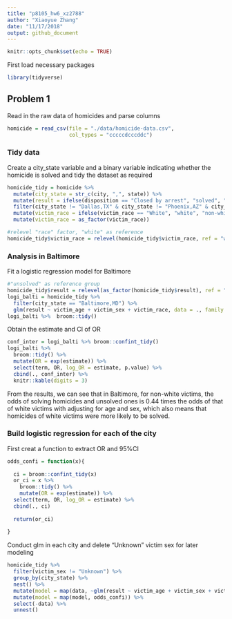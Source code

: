 ```yaml
---
title: "p8105_hw6_xz2788"
author: "Xiaoyue Zhang"
date: "11/17/2018"
output: github_document
---
```


```r
knitr::opts_chunk$set(echo = TRUE)
```

First load necessary packages

```r
library(tidyverse)
```

## Problem 1

Read in the raw data of homicides and parse columns

```r
homicide = read_csv(file = "./data/homicide-data.csv",
                    col_types = "cccccdcccddc")
```

### Tidy data

Create a city_state variable and a binary variable indicating whether the homicide is solved and tidy the dataset as required

```r
homicide_tidy = homicide %>% 
  mutate(city_state = str_c(city, ",", state)) %>% 
  mutate(result = ifelse(disposition == "Closed by arrest", "solved", "unsolved")) %>% 
  filter(city_state != "Dallas,TX" & city_state != "Phoenix,AZ" & city_state != "Kansas City,MO" & city_state != "Tulsa,AL") %>% 
  mutate(victim_race = ifelse(victim_race == "White", "white", "non-white")) %>% 
  mutate(victim_race = as_factor(victim_race))

#relevel "race" factor, "white" as reference
homicide_tidy$victim_race = relevel(homicide_tidy$victim_race, ref = "white")
```

### Analysis in Baltimore

Fit a logistic regression model for Baltimore

```r
#"unsolved" as reference group
homicide_tidy$result = relevel(as_factor(homicide_tidy$result), ref = "unsolved")
logi_balti = homicide_tidy %>% 
  filter(city_state == "Baltimore,MD") %>% 
  glm(result ~ victim_age + victim_sex + victim_race, data = ., family = "binomial") 
logi_balti %>%  broom::tidy()
```

Obtain the estimate and CI of OR

```r
conf_inter = logi_balti %>% broom::confint_tidy()
logi_balti %>% 
  broom::tidy() %>% 
  mutate(OR = exp(estimate)) %>% 
  select(term, OR, log_OR = estimate, p.value) %>% 
  cbind(., conf_inter) %>% 
  knitr::kable(digits = 3)
```

From the results, we can see that in Baltimore, for non-white victims, the odds of solving homicides and unsolved ones is 0.44 times the odds of that of white victims with adjusting for age and sex, which also means that homicides of white victims were more likely to be solved.

### Build logistic regression for each of the city

First creat a function to extract OR and 95%CI

```r
odds_confi = function(x){
  
  ci = broom::confint_tidy(x)
  or_ci = x %>% 
    broom::tidy() %>% 
    mutate(OR = exp(estimate)) %>% 
  select(term, OR, log_OR = estimate) %>% 
  cbind(., ci)
  
  return(or_ci)
  
}

```

Conduct glm in each city and delete "Unknown" victim sex for later modeling

```r
homicide_tidy %>% 
  filter(victim_sex != "Unknown") %>% 
  group_by(city_state) %>% 
  nest() %>% 
  mutate(model = map(data, ~glm(result ~ victim_age + victim_sex + victim_race, data = .x, family = "binomial"))) %>% 
  mutate(model = map(model, odds_confi)) %>% 
  select(-data) %>% 
  unnest()
```




